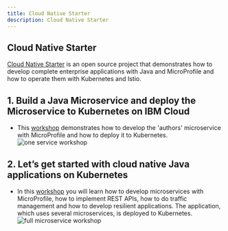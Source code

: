 ```yaml
---
title: Cloud Native Starter
description: Cloud Native Starter
---
```


## Cloud Native Starter
[Cloud Native Starter](https://cloud-native-starter.mybluemix.net) is an open source project that demonstrates how to develop complete enterprise applications with Java and MicroProfile and how to operate them with Kubernetes and Istio.

## 1. Build a Java Microservice and deploy the Microservice to Kubernetes on IBM Cloud
- This [workshop](https://github.com/IBM/cloud-native-starter/tree/master/workshop-one-service) demonstrates how to develop the 'authors' microservice with MicroProfile and how to deploy it to Kubernetes.
  ![one service workshop](./images/workshop-one-service.png)

## 2. Let’s get started with cloud native Java applications on Kubernetes

- In this [workshop](https://github.com/csantanapr/cloud-native-starter/blob/issue-40-fix-istio/workshop/README.md) you will learn how to develop microservices with MicroProfile, how to implement REST APIs, how to do traffic management and how to develop resilient applications. The application, which uses several microservices, is deployed to Kubernetes.
  ![full microservice workshop](./images/workshop-full-service.png)

